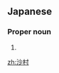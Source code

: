 ==Japanese==
{{wikipedia|lang=ja}}
{{ja-kanjitab|yomi=j|さ|むら}}

===Proper noun===
{{ja-pos|proper|さむら}}

# {{surname|lang=ja|sort=さむら}}

[[zh:沙村]]